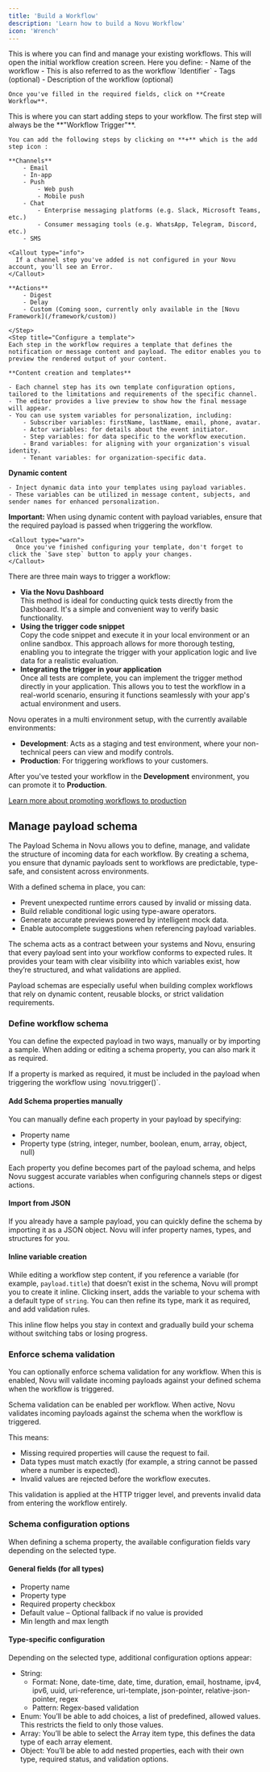 ```yaml
---
title: 'Build a Workflow'
description: 'Learn how to build a Novu Workflow'
icon: 'Wrench'
---
```


<Steps>
  <Step title="Navigate to the workflows tab in the Novu Dashboard">
    This is where you can find and manage your existing workflows.
  </Step>
  <Step title="Click on Create Workflow">
    This will open the initial workflow creation screen.
    Here you define:
    - Name of the workflow
        - This is also referred to as the workflow `Identifier`
    - Tags (optional)
    - Description of the workflow (optional)

    Once you've filled in the required fields, click on **Create Workflow**.

  </Step>
  <Step title="Add a workflow step">
    This is where you can start adding steps to your workflow. The first step will always be the **"Workflow Trigger"**.

    You can add the following steps by clicking on **+** which is the add step icon :

    **Channels**
        - Email
        - In-app
        - Push
            - Web push
            - Mobile push
        - Chat
            - Enterprise messaging platforms (e.g. Slack, Microsoft Teams, etc.)
            - Consumer messaging tools (e.g. WhatsApp, Telegram, Discord, etc.)
        - SMS

    <Callout type="info">
      If a channel step you've added is not configured in your Novu account, you'll see an Error.
    </Callout>

    **Actions**
        - Digest
        - Delay
        - Custom (Coming soon, currently only available in the [Novu Framework](/framework/custom))

    </Step>
    <Step title="Configure a template">
    Each step in the workflow requires a template that defines the notification or message content and payload. The editor enables you to preview the rendered output of your content.

    **Content creation and templates**

    - Each channel step has its own template configuration options, tailored to the limitations and requirements of the specific channel.
    - The editor provides a live preview to show how the final message will appear.
    - You can use system variables for personalization, including:
        - Subscriber variables: firstName, lastName, email, phone, avatar.
        - Actor variables: for details about the event initiator.
        - Step variables: for data specific to the workflow execution.
        - Brand variables: for aligning with your organization's visual identity.
        - Tenant variables: for organization-specific data.

**Dynamic content**

    - Inject dynamic data into your templates using payload variables.
    - These variables can be utilized in message content, subjects, and sender names for enhanced personalization.

**Important:** When using dynamic content with payload variables, ensure that the required payload is passed when triggering the workflow.

    <Callout type="warn">
      Once you've finished configuring your template, don't forget to click the `Save step` button to apply your changes.
    </Callout>

  </Step>
  
<Step title="Trigger the workflow">
  There are three main ways to trigger a workflow:

- **Via the Novu Dashboard**  
   This method is ideal for conducting quick tests directly from the Dashboard. It's a simple and convenient way to verify basic functionality.
- **Using the trigger code snippet**  
  Copy the code snippet and execute it in your local environment or an online sandbox. This approach allows for more thorough testing, enabling you to integrate the trigger with your application logic and live data for a realistic evaluation.
- **Integrating the trigger in your application**  
   Once all tests are complete, you can implement the trigger method directly in your application. This allows you to test the workflow in a real-world scenario, ensuring it functions seamlessly with your app's actual environment and users.

</Step>

<Step title="Promote a workflow to the production environment">
Novu operates in a multi environment setup, with the currently available environments:

- **Development**: Acts as a staging and test environment, where your non-technical peers can view and modify controls.
- **Production**: For triggering workflows to your customers.

After you've tested your workflow in the **Development** environment, you can promote it to **Production**.

[Learn more about promoting workflows to production](/framework/deployment/production)

</Step>
</Steps>


## Manage payload schema

The Payload Schema in Novu allows you to define, manage, and validate the structure of incoming data for each workflow. By creating a schema, you ensure that dynamic payloads sent to workflows are predictable, type-safe, and consistent across environments.

With a defined schema in place, you can:
- Prevent unexpected runtime errors caused by invalid or missing data.
- Build reliable conditional logic using type-aware operators.
- Generate accurate previews powered by intelligent mock data.
- Enable autocomplete suggestions when referencing payload variables.

The schema acts as a contract between your systems and Novu, ensuring that every payload sent into your workflow conforms to expected rules. It provides your team with clear visibility into which variables exist, how they’re structured, and what validations are applied.

Payload schemas are especially useful when building complex workflows that rely on dynamic content, reusable blocks, or strict validation requirements.

### Define workflow schema

You can define the expected payload in two ways, manually or by importing a sample. When adding or editing a schema property, you can also mark it as required.

<Callout>
  If a property is marked as required, it must be included in the payload when triggering the workflow using `novu.trigger()`.
</Callout>

#### Add Schema properties manually

You can manually define each property in your payload by specifying:
- Property name
- Property type (string, integer, number, boolean, enum, array, object, null)

Each property you define becomes part of the payload schema, and helps Novu suggest accurate variables when configuring channels steps or digest actions.

#### Import from JSON

If you already have a sample payload, you can quickly define the schema by importing it as a JSON object. Novu will infer property names, types, and structures for you.

#### Inline variable creation

While editing a workflow step content, if you reference a variable (for example, `payload.title`) that doesn’t exist in the schema, Novu will prompt you to create it inline. Clicking insert, adds the variable to your schema with a default type of `string`. You can then refine its type, mark it as required, and add validation rules.

This inline flow helps you stay in context and gradually build your schema without switching tabs or losing progress.

### Enforce schema validation

You can optionally enforce schema validation for any workflow. When this is enabled, Novu will validate incoming payloads against your defined schema when the workflow is triggered.

Schema validation can be enabled per workflow. When active, Novu validates incoming payloads against the schema when the workflow is triggered.

This means:
- Missing required properties will cause the request to fail.
- Data types must match exactly (for example, a string cannot be passed where a number is expected).
- Invalid values are rejected before the workflow executes.

This validation is applied at the HTTP trigger level, and prevents invalid data from entering the workflow entirely.

### Schema configuration options

When defining a schema property, the available configuration fields vary depending on the selected type.

#### General fields (for all types)

- Property name
- Property type
- Required property checkbox
- Default value – Optional fallback if no value is provided
- Min length and max length

#### Type-specific configuration

Depending on the selected type, additional configuration options appear:

- String:
  - Format: None, date-time, date, time, duration, email, hostname, ipv4, ipv6, uuid, uri-reference, uri-template, json-pointer, relative-json-pointer, regex
  - Pattern: Regex-based validation
- Enum: You’ll be able to add choices, a list of predefined, allowed values. This restricts the field to only those values.
- Array: You’ll be able to select the Array item type, this defines the data type of each array element.
- Object: You’ll be able to add nested properties, each with their own type, required status, and validation options.
